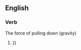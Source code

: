 ==English==

===Verb===
{{en-verb}}

The force of pulling down (gravity)

# {{{{{stub}}}}}
#:''{{{2|<!-- The force of pulling down (gravity) -->}}}''